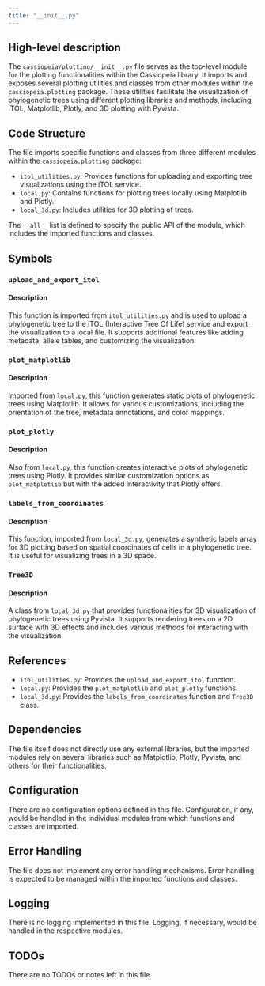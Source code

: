 ```yaml
---
title: "__init__.py"
---
```


## High-level description

The `cassiopeia/plotting/__init__.py` file serves as the top-level module for the plotting functionalities within the Cassiopeia library. It imports and exposes several plotting utilities and classes from other modules within the `cassiopeia.plotting` package. These utilities facilitate the visualization of phylogenetic trees using different plotting libraries and methods, including iTOL, Matplotlib, Plotly, and 3D plotting with Pyvista.

## Code Structure

The file imports specific functions and classes from three different modules within the `cassiopeia.plotting` package:
- `itol_utilities.py`: Provides functions for uploading and exporting tree visualizations using the iTOL service.
- `local.py`: Contains functions for plotting trees locally using Matplotlib and Plotly.
- `local_3d.py`: Includes utilities for 3D plotting of trees.

The `__all__` list is defined to specify the public API of the module, which includes the imported functions and classes.

## Symbols

### `upload_and_export_itol`
#### Description
This function is imported from `itol_utilities.py` and is used to upload a phylogenetic tree to the iTOL (Interactive Tree Of Life) service and export the visualization to a local file. It supports additional features like adding metadata, allele tables, and customizing the visualization.

### `plot_matplotlib`
#### Description
Imported from `local.py`, this function generates static plots of phylogenetic trees using Matplotlib. It allows for various customizations, including the orientation of the tree, metadata annotations, and color mappings.

### `plot_plotly`
#### Description
Also from `local.py`, this function creates interactive plots of phylogenetic trees using Plotly. It provides similar customization options as `plot_matplotlib` but with the added interactivity that Plotly offers.

### `labels_from_coordinates`
#### Description
This function, imported from `local_3d.py`, generates a synthetic labels array for 3D plotting based on spatial coordinates of cells in a phylogenetic tree. It is useful for visualizing trees in a 3D space.

### `Tree3D`
#### Description
A class from `local_3d.py` that provides functionalities for 3D visualization of phylogenetic trees using Pyvista. It supports rendering trees on a 2D surface with 3D effects and includes various methods for interacting with the visualization.

## References

- `itol_utilities.py`: Provides the `upload_and_export_itol` function.
- `local.py`: Provides the `plot_matplotlib` and `plot_plotly` functions.
- `local_3d.py`: Provides the `labels_from_coordinates` function and `Tree3D` class.

## Dependencies

The file itself does not directly use any external libraries, but the imported modules rely on several libraries such as Matplotlib, Plotly, Pyvista, and others for their functionalities.

## Configuration

There are no configuration options defined in this file. Configuration, if any, would be handled in the individual modules from which functions and classes are imported.

## Error Handling

The file does not implement any error handling mechanisms. Error handling is expected to be managed within the imported functions and classes.

## Logging

There is no logging implemented in this file. Logging, if necessary, would be handled in the respective modules.

## TODOs

There are no TODOs or notes left in this file.